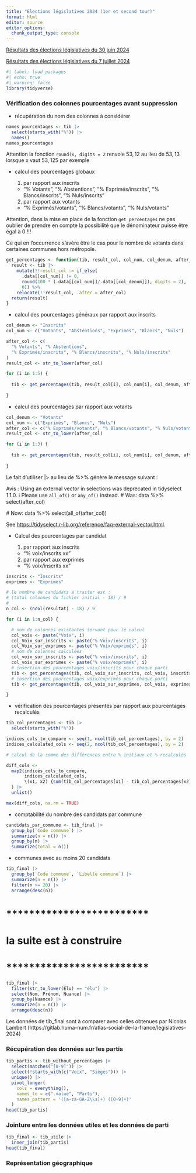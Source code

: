 ```yaml
---
title: "Elections législatives 2024 (1er et second tour)"
format: html
editor: source
editor_options: 
  chunk_output_type: console
---
```


[Résultats des élections législatives du 30 juin 2024](https://www.data.gouv.fr/fr/datasets/elections-legislatives-des-30-juin-et-7-juillet-2024-resultats-definitifs-du-1er-tour/)

[Résultats des élections législatives du 7 juillet 2024](https://www.data.gouv.fr/fr/datasets/elections-legislatives-des-30-juin-et-7-juillet-2024-resultats-definitifs-du-2nd-tour/)


```r
#| label: load_packages
#| echo: true 
#| warning: false
library(tidyverse)

```

### Vérification des colonnes pourcentages avant suppression

  - récupération du nom des colonnes à considérer
  
```r
  
names_pourcentages <- tib |> 
  select(starts_with("%")) |>  
  names()
names_pourcentages

```

::: {.callout-note collapse="false"}

Attention la fonction `round(x, digits = 2` renvoie $53,12$ au lieu de $53,13$ lorsque x vaut $53,125$ par exemple

:::

  - calcul des pourcentages globaux

    1. par rapport aux inscrits 
      
      - "% Votants", "% Abstentions", "% Exprimés/inscrits", "% Blancs/inscrits", "% Nuls/inscrits"
    
    2. par rapport aux votants 
    
      - "% Exprimés/votants", "% Blancs/votants", "% Nuls/votants"


::: {.callout-caution collapse="false"}

Attention, dans la mise en place de la fonction `get_percentages` ne pas oublier de prendre en compte la possibilité que le dénominateur puisse être égal à 0 !!!

Ce qui en l'occurrence s'avère être le cas pour le nombre de votants dans certaines communes hors métropole.

:::

```r

get_percentages <- function(tib, result_col, col_num, col_denum, after_col) {
  result <- tib |> 
    mutate(!!result_col := if_else(
      .data[[col_num]] != 0,
      round(100 * (.data[[col_num]]/.data[[col_denum]]), digits = 2),
      0)) %>%
    relocate(!!result_col, .after = after_col)
  return(result)
}

```

- calcul des pourcentages généraux par rapport aux inscrits

```r

col_denum <- "Inscrits"
col_num <- c("Votants", "Abstentions", "Exprimés", "Blancs", "Nuls")

after_col <- c(
  "% Votants", "% Abstentions", 
  "% Exprimés/inscrits", "% Blancs/inscrits", "% Nuls/inscrits"
)
result_col <- str_to_lower(after_col)

for (i in 1:5) {
  
  tib <- get_percentages(tib, result_col[i], col_num[i], col_denum, after_col[i])
  
}

```

- calcul des pourcentages par rapport aux votants

```r

col_denum <- "Votants"
col_num <- c("Exprimés", "Blancs", "Nuls")
after_col <- c("% Exprimés/votants", "% Blancs/votants", "% Nuls/votants")
result_col <- str_to_lower(after_col)

for (i in 1:3) {
  
  tib <- get_percentages(tib, result_col[i], col_num[i], col_denum, after_col[i])
  
}

```

::: {.callout-note collapse="false"}

Le fait d'utiliser |> au lieu de %>% génère le message suivant :

Avis : Using an external vector in selections was deprecated in tidyselect 1.1.0.
ℹ Please use `all_of()` or `any_of()` instead.
  # Was:
  data %>% select(after_col)

  # Now:
  data %>% select(all_of(after_col))

See <https://tidyselect.r-lib.org/reference/faq-external-vector.html>.

:::

- Calcul des pourcentages par candidat
  
  1. par rapport aux inscrits 
    
    - "% voix/inscrits xx"
      
  2. par rapport aux exprimés
    
    - "% voix/inscrits xx"



```r

inscrits <- "Inscrits"
exprimes <- "Exprimés"

# le nombre de candidats à traiter est :
# (total colonnes du fichier initial - 18) / 9
# 
n_col <- (ncol(resultat) - 18) / 9

for (i in 1:n_col) {

  # nom de colonnes existantes servant pour le calcul
  col_voix <- paste("Voix", i)
  col_Voix_sur_inscrits <- paste("% Voix/inscrits", i)
  col_Voix_sur_exprimes <- paste("% Voix/exprimés", i)
  # nom de colonnes calculées
  col_voix_sur_inscrits <- paste("% voix/inscrits", i)
  col_voix_sur_exprimes <- paste("% voix/exprimés", i)
  # insertion des pourcentages voix/inscrits pour chaque parti
  tib <- get_percentages(tib, col_voix_sur_inscrits, col_voix, inscrits, col_Voix_sur_inscrits)
  # insertion des pourcentages voix/exprimés pour chaque parti
  tib <- get_percentages(tib, col_voix_sur_exprimes, col_voix, exprimes, col_Voix_sur_exprimes)

}

```

- vérification des pourcentages présentés par rapport aux pourcentages recalculés
  
```r

tib_col_percentages <- tib |> 
  select(starts_with("%"))

indices_cols_to_compare <- seq(1, ncol(tib_col_percentages), by = 2)
indices_calculated_cols <- seq(2, ncol(tib_col_percentages), by = 2)

# calcul de la somme des différences entre % initiaux et % recalculés

diff_cols <-
  map2(indices_cols_to_compare,
       indices_calculated_cols,
       \(x1, x2) {sum(tib_col_percentages[x1] - tib_col_percentages[x2], na.rm = TRUE)}
  ) |> 
  unlist()

max(diff_cols, na.rm = TRUE)

```





- comptabilité du nombre des candidats par commune

```r

candidats_par_commune <- tib_final |> 
  group_by(`Code commune`) |> 
  summarize(n = n()) |> 
  group_by(n) |> 
  summarize(total = n())

```

- communes avec au moins 20 candidats 

```r

tib_final |> 
  group_by(`Code commune`, `Libellé commune`) |> 
  summarize(n = n()) |> 
  filter(n >= 20) |> 
  arrange(desc(n))


```

# *************************
# la suite est à construire
# *************************

```r

tib_final |> 
  filter(str_to_lower(Elu) == "élu") |> 
  select(Nom, Prénom, Nuance) |> 
  group_by(Nuance) |> 
  summarize(n = n()) |> 
  arrange(desc(n))

```

Les données de tib_final sont à comparer avec celles obtenues par Nicolas Lambert
(https://gitlab.huma-num.fr/atlas-social-de-la-france/legislatives-2024)







### Récupération des données sur les partis

```r

tib_partis <- tib_without_percentages |> 
  select(matches("[0-9]")) |> 
  select(!starts_with(c("Voix", "Sièges"))) |> 
  unique() |> 
  pivot_longer(
    cols = everything(),
    names_to = c(".value", "Parti"),
    names_pattern = '([a-zà-üA-Z\\s]+) ([0-9]+)'
  )
head(tib_partis)

```

### Jointure entre les données utiles et les données de parti

```r

tib_final <- tib_utile |> 
  inner_join(tib_partis)
head(tib_final)

```

### Représentation géographique









